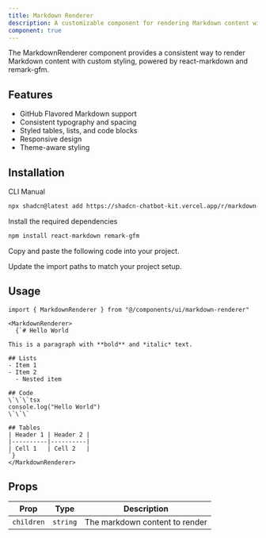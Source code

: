 ```yaml
---
title: Markdown Renderer
description: A customizable component for rendering Markdown content with consistent styling.
component: true
---
```


<ComponentPreview
  name="markdown-renderer-demo"
  title="Markdown"
  description="A styled markdown renderer."
/>

The MarkdownRenderer component provides a consistent way to render Markdown content with custom styling, powered by react-markdown and remark-gfm.

## Features

- GitHub Flavored Markdown support
- Consistent typography and spacing
- Styled tables, lists, and code blocks
- Responsive design
- Theme-aware styling

## Installation

<Tabs defaultValue="cli">

<TabsList>
  <TabsTrigger value="cli">CLI</TabsTrigger>
  <TabsTrigger value="manual">Manual</TabsTrigger>
</TabsList>

<TabsContent value="cli">

```bash
npx shadcn@latest add https://shadcn-chatbot-kit.vercel.app/r/markdown-renderer.json
```

</TabsContent>

<TabsContent value="manual">

<Steps>

<Step>Install the required dependencies</Step>

```bash
npm install react-markdown remark-gfm
```

<Step>Copy and paste the following code into your project.</Step>

<ComponentSource name="markdown-renderer" />

<Step>Update the import paths to match your project setup.</Step>

</Steps>

</TabsContent>

</Tabs>

## Usage

```tsx
import { MarkdownRenderer } from "@/components/ui/markdown-renderer"
```

```tsx
<MarkdownRenderer>
  {`# Hello World

This is a paragraph with **bold** and *italic* text.

## Lists
- Item 1
- Item 2
  - Nested item

## Code
\`\`\`tsx
console.log("Hello World")
\`\`\`

## Tables
| Header 1 | Header 2 |
|----------|----------|
| Cell 1   | Cell 2   |
`}
</MarkdownRenderer>
```

## Props

| Prop       | Type     | Description                    |
| ---------- | -------- | ------------------------------ |
| `children` | `string` | The markdown content to render |
